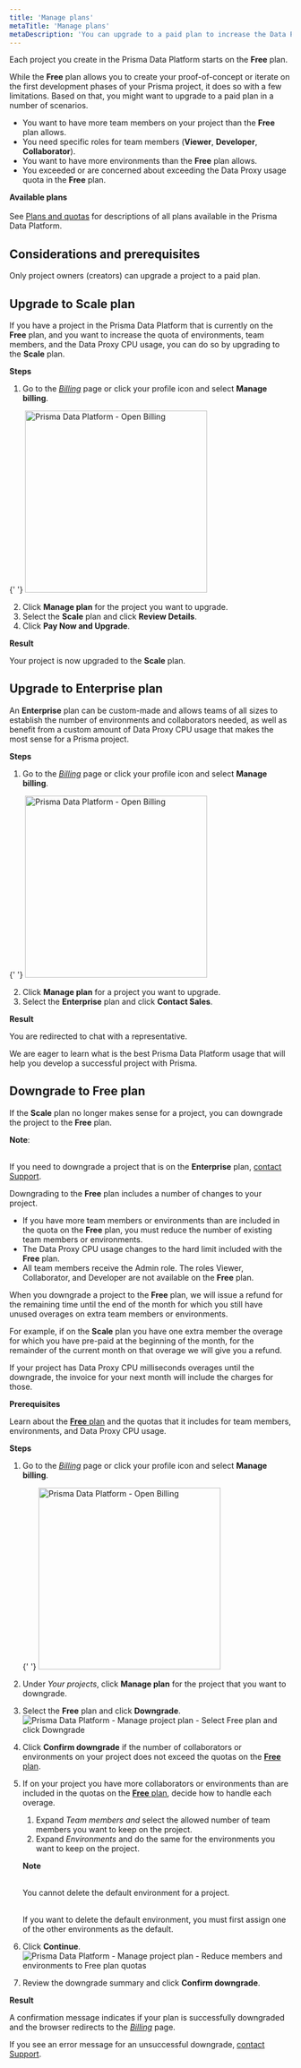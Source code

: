 ```yaml
---
title: 'Manage plans'
metaTitle: 'Manage plans'
metaDescription: 'You can upgrade to a paid plan to increase the Data Proxy usage and the number of team members and environments that you can add to your project. If you no longer need a paid plan for a project, you can always downgrade.'
---
```


<TopBlock>

Each project you create in the Prisma Data Platform starts on the **Free** plan.

While the **Free** plan allows you to create your proof-of-concept or iterate on the first development phases of your Prisma project, it does so with a few limitations. Based on that, you might want to upgrade to a paid plan in a number of scenarios.

- You want to have more team members on your project than the **Free** plan allows.
- You need specific roles for team members (**Viewer**, **Developer**, **Collaborator**).
- You want to have more environments than the **Free** plan allows.
- You exceeded or are concerned about exceeding the Data Proxy usage quota in the **Free** plan.

<Admonition type="info">

**Available plans**<br /><br />
See [Plans and quotas](/data-platform/billing/plans-and-quotas) for descriptions of all plans available in the Prisma Data Platform.

</Admonition>

</TopBlock>

## Considerations and prerequisites

Only project owners (creators) can upgrade a project to a paid plan.

## Upgrade to Scale plan

If you have a project in the Prisma Data Platform that is currently on the **Free** plan, and you want to increase the quota of environments, team members, and the Data Proxy CPU usage, you can do so by upgrading to the **Scale** plan.

**Steps**

1. Go to the [_Billing_](https://cloud.prisma.io/billing) page or click your profile icon and select **Manage billing**.

{' '}
<img
  src="../images/billing/profile-menu-select-manage-billing.png"
  alt="Prisma Data Platform - Open Billing"
  width="325"
/>

2. Click **Manage plan** for the project you want to upgrade.
3. Select the **Scale** plan and click **Review Details**.
4. Click **Pay Now and Upgrade**.

**Result**

Your project is now upgraded to the **Scale** plan.

## Upgrade to Enterprise plan

An **Enterprise** plan can be custom-made and allows teams of all sizes to establish the number of environments and collaborators needed, as well as benefit from a custom amount of Data Proxy CPU usage that makes the most sense for a Prisma project.

**Steps**

1. Go to the [_Billing_](https://cloud.prisma.io/billing) page or click your profile icon and select **Manage billing**.

{' '}
<img
  src="../images/billing/profile-menu-select-manage-billing.png"
  alt="Prisma Data Platform - Open Billing"
  width="325"
/>

2. Click **Manage plan** for a project you want to upgrade.
3. Select the **Enterprise** plan and click **Contact Sales**.

**Result**

You are redirected to chat with a representative.

We are eager to learn what is the best Prisma Data Platform usage that will help you develop a successful project with Prisma.

## Downgrade to Free plan

If the **Scale** plan no longer makes sense for a project, you can downgrade the project to the **Free** plan.

<Admonition>

**Note**:<br /><br />

If you need to downgrade a project that is on the **Enterprise** plan, [contact Support](/data-platform/contact-support).

</Admonition>

Downgrading to the **Free** plan includes a number of changes to your project.

- If you have more team members or environments than are included in the quota on the **Free** plan, you must reduce the number of existing team members or environments.
- The Data Proxy CPU usage changes to the hard limit included with the **Free** plan.
- All team members receive the Admin role. The roles Viewer, Collaborator, and Developer are not available on the **Free** plan.

When you downgrade a project to the **Free** plan, we will issue a refund for the remaining time until the end of the month for which you still have unused overages on extra team members or environments.

For example, if on the **Scale** plan you have one extra member the overage for which you have pre-paid at the beginning of the month, for the remainder of the current month on that overage we will give you a refund.

If your project has Data Proxy CPU milliseconds overages until the downgrade, the invoice for your next month will include the charges for those.

**Prerequisites**

Learn about the [**Free** plan](/data-platform/billing/plans-and-quotas#strongfreestrong-plan) and the quotas that it includes for team members, environments, and Data Proxy CPU usage.

**Steps**

1. Go to the _[Billing](https://cloud.prisma.io/billing)_ page or click your profile icon and select **Manage billing**.

   {' '}
   <img
     src="../images/billing/profile-menu-select-manage-billing.png"
     alt="Prisma Data Platform - Open Billing"
     width="325"
   />

2. Under _Your projects_, click **Manage plan** for the project that you want to downgrade.
3. Select the **Free** plan and click **Downgrade**.
   <img
     src="../images/billing/downgrade-01-select-free-and-click-downgrade.png"
     alt="Prisma Data Platform - Manage project plan - Select Free plan and click Downgrade"
   />
4. Click **Confirm downgrade** if the number of collaborators or environments on your project does not exceed the quotas on the [**Free** plan](/data-platform/billing/plans-and-quotas#strongfreestrong-plan).
5. If on your project you have more collaborators or environments than are included in the quotas on the [**Free** plan](/data-platform/billing/plans-and-quotas#strongfreestrong-plan), decide how to handle each overage.

   1. Expand _Team members and_ select the allowed number of team members you want to keep on the project.
   2. Expand _Environments_ and do the same for the environments you want to keep on the project.

    <Admonition>

   **Note**<br /><br />

   You cannot delete the default environment for a project.<br /><br />

   If you want to delete the default environment, you must first assign one
   of the other environments as the default.

    </Admonition>

6. Click **Continue**.
   <img
     src="../images/billing/downgrade-02-reduce-members-environments.png"
     alt="Prisma Data Platform - Manage project plan - Reduce members and environments to Free plan quotas"
   />
7. Review the downgrade summary and click **Confirm downgrade**.

**Result**

A confirmation message indicates if your plan is successfully downgraded and the browser redirects to the _[Billing](https://cloud.prisma.io/billing)_ page.

If you see an error message for an unsuccessful downgrade, [contact Support](/data-platform/contact-support).
